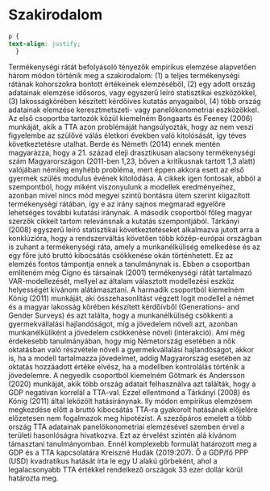 # Szakirodalom {#Chapter-3}

```css
p {
text-align: justify;
  }
```

Termékenységi rátát befolyásoló tényezők empirikus elemzése alapvetően három módon történik meg a szakirodalom: (1) a teljes termékenységi rátának kohorszokra bontott értékeinek elemzéséből, (2) egy adott ország adatainak elemzése idősoros, vagy egyszerű leíró statisztikai eszközökkel, (3) lakosságkörében készített kérdőíves kutatás anyagaiból, (4) több ország adatainak elemzése keresztmetszeti- vagy panelökonometriai eszközökkel.
Az első csoportba tartozók közül kiemelném Bongaarts és Feeney (2006) munkáját, akik a TTA azon problémáját hangsúlyozták, hogy az nem veszi figyelembe az szülővé válás életkori években való kitolósását, így téves következtetésre utalhat. Berde és Németh (2014) ennek mentén magyarázza, hogy a 21. század eleji drasztikusan alacsony termékenységi szám Magyarországon (2011-ben 1,23, bőven a kritikusnak tartott 1,3 alatt) valójában némileg enyhébb probléma, mert éppen akkora esett az első gyermek szülés modulus évének kitolódása. A cikkek igen fontosak, abból a szempontból, hogy miként viszonyulunk a modellek eredményeihez, azonban mivel nincs mód megyei szintű bontásra ütem szerint kiigazított termékenységi rátában, így e az irány sajnos megmarad egyelőre lehetséges további kutatási iránynak.
A második csoportból főleg magyar szerzők cikkeit tartom relevánsnak a kutatás szempontjából. Tárkányi (2008) egyszerű leíró statisztikai következtetéseket alkalmazva jutott arra a konklúzióra, hogy a rendszerváltás követően több közép-európai országban is zuhant a termékenységi ráta, amely a munkanélküliség emelkedése és az egy főre jutó bruttó kibocsátás csökkenése okán történhetett. Ez az elemzés fontos támpontja ennek a tanulmánynak is. Ebben a csoportban említeném még Cigno és társainak (2001) termékenységi rátát tartalmazó VAR-modellezését, mellyel az általam választott modellezési eszköz helyességét kívánom alátámasztani. 
A harmadik csoportból kiemelném König (2011) munkáját, aki összehasonlítást végzett logit modellel a német és a magyar lakosság körében készített kérdőívből (Generations- and Gender Surveys) és azt találta, hogy a munkanélküliség csökkenti a gyermekvállalási hajlandóságot, míg a jövedelem növeli azt, azonban munkanélküliként a jövedelem csökkenése növeli (interakció). Ami még érdekesebb tanulmányában, hogy míg Németország esetében a nők oktatásban való részvétele növeli a gyermekvállalási hajlandóságot, akkor is, ha a modell tartalmazza jövedelmet, addig Magyarország esetében az oktatás hozzáadott értéke elvész, ha a modellben kontrolálás történik a jövedelemre.
A negyedik csoportból kiemelném Götmark és Andersson (2020) munkáját, akik több ország adatait felhasználva azt találták, hogy a GDP negatívan korrelál a TTA-val. Ezzel ellentmond a Tárkányi (2008) és König (2011) által leközölt hatásiránynak. Ily módon empirikus elemzésem megkezdése előtt a bruttó kibocsátás TTA-ra gyakorolt hatásának előjelére előzetesen nem fogalmazok meg hipotézist.
A szezőpáros emelett a több ország TTA adatainak panelökonometriai elemzésével szemben érvel a területi hasonlóságra hivatkozva. Ezt az érvelést szintén alá kívánom támasztani tanulmányomban. Ennél komplexebb formulát határozott meg a GDP és a TTA kapcsolatára Kreiszné Hudák (2019:207). Ő a GDP/fő PPP (USD) kvadratikus hatását írta le egy U alakú görbeként, ahol a legalacsonyabb TTA értékkel rendelkező országok 33 ezer dollár körül határozta meg.

